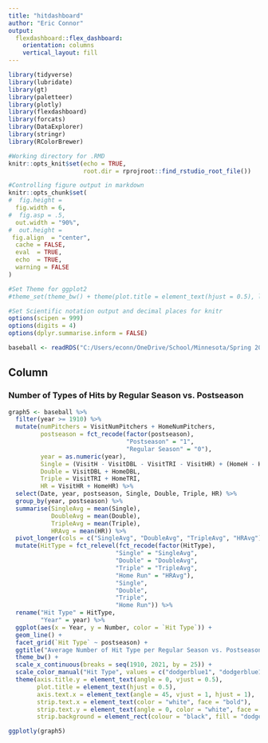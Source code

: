 ```yaml
---
title: "hitdashboard"
author: "Eric Connor"
output: 
  flexdashboard::flex_dashboard:
    orientation: columns
    vertical_layout: fill
---
```


```r
library(tidyverse)
library(lubridate)
library(gt)
library(paletteer)
library(plotly)
library(flexdashboard)
library(forcats)
library(DataExplorer)
library(stringr)
library(RColorBrewer)

#Working directory for .RMD
knitr::opts_knit$set(echo = TRUE,
                     root.dir = rprojroot::find_rstudio_root_file())

#Controlling figure output in markdown
knitr::opts_chunk$set(
#  fig.height =   
  fig.width = 6,
#  fig.asp = .5,
  out.width = "90%",
#  out.height = 
 fig.align  = "center",
  cache = FALSE,
  eval  = TRUE,
  echo  = TRUE,
  warning = FALSE
)

#Set Theme for ggplot2
#theme_set(theme_bw() + theme(plot.title = element_text(hjust = 0.5), legend.position = "bottom"))

#Set Scientific notation output and decimal places for knitr
options(scipen = 999)
options(digits = 4)
options(dplyr.summarise.inform = FALSE)

```

```r

baseball <- readRDS("C:/Users/econn/OneDrive/School/Minnesota/Spring 2022/PubH 7462/Project/Years of Data/baseball.RDS")

```

Column {data-width=1000}
-----------------------------------------------------------------------

### Number of Types of Hits by Regular Season vs. Postseason

```r

graph5 <- baseball %>%
  filter(year >= 1910) %>%
  mutate(numPitchers = VisitNumPitchers + HomeNumPitchers,
         postseason = fct_recode(factor(postseason),
                                 "Postseason" = "1",
                                 "Regular Season" = "0"),
         year = as.numeric(year),
         Single = (VisitH - VisitDBL - VisitTRI - VisitHR) + (HomeH - HomeDBL - HomeTRI - HomeHR),
         Double = VisitDBL + HomeDBL,
         Triple = VisitTRI + HomeTRI,
         HR = VisitHR + HomeHR) %>%
  select(Date, year, postseason, Single, Double, Triple, HR) %>%
  group_by(year, postseason) %>%
  summarise(SingleAvg = mean(Single),
            DoubleAvg = mean(Double),
            TripleAvg = mean(Triple),
            HRAvg = mean(HR)) %>%
  pivot_longer(cols = c("SingleAvg", "DoubleAvg", "TripleAvg", "HRAvg"), names_to = "HitType", values_to = "Number") %>%
  mutate(HitType = fct_relevel(fct_recode(factor(HitType),
                              "Single" = "SingleAvg",
                              "Double" = "DoubleAvg",
                              "Triple" = "TripleAvg",
                              "Home Run" = "HRAvg"), 
                              "Single", 
                              "Double", 
                              "Triple", 
                              "Home Run")) %>%
  rename("Hit Type" = HitType,
         "Year" = year) %>%
  ggplot(aes(x = Year, y = Number, color = `Hit Type`)) +
  geom_line() +
  facet_grid(`Hit Type` ~ postseason) +
  ggtitle("Average Number of Hit Type per Regular Season vs. Postseason Game, 1910-2021") +
  theme_bw() +
  scale_x_continuous(breaks = seq(1910, 2021, by = 25)) +
  scale_color_manual("Hit Type", values = c("dodgerblue1", "dodgerblue1", "dodgerblue1", "dodgerblue1")) +
  theme(axis.title.y = element_text(angle = 0, vjust = 0.5),
        plot.title = element_text(hjust = 0.5),
        axis.text.x = element_text(angle = 45, vjust = 1, hjust = 1),
        strip.text.x = element_text(color = "white", face = "bold"),
        strip.text.y = element_text(angle = 0, color = "white", face = "bold"),
        strip.background = element_rect(colour = "black", fill = "dodgerblue4"))

ggplotly(graph5)

```
